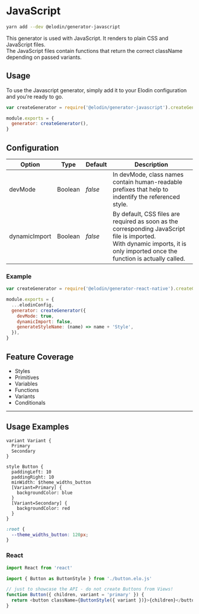 

# JavaScript

```bash
yarn add --dev @elodin/generator-javascript
```

This generator is used with JavaScript. It renders to plain CSS and JavaScript files.<br />
The JavaScript files contain functions that return the correct className depending on passed variants.

## Usage

To use the Javascript generator, simply add it to your Elodin configuration and you're ready to go.

```javascript name=elodin.config.js
var createGenerator = require('@elodin/generator-javascript').createGenerator

module.exports = {
  generator: createGenerator(),
}
```

## Configuration

| Option        | Type    | Default | Description                                                                                                                                                                       |
| ------------- | ------- | ------- | --------------------------------------------------------------------------------------------------------------------------------------------------------------------------------- |
| devMode       | Boolean | _false_ | In devMode, class names contain human-readable prefixes that help to indentify the referenced style.                                                                              |
| dynamicImport | Boolean | _false_ | By default, CSS files are required as soon as the corresponding JavaScript file is imported.<br />With dynamic imports, it is only imported once the function is actually called. |

### Example

```javascript name=elodin.config.js
var createGenerator = require('@elodin/generator-react-native').createGenerator

module.exports = {
  ...elodinConfig,
  generator: createGenerator({
    devMode: true,
    dynamicImport: false,
    generateStyleName: (name) => name + 'Style',
  }),
}
```

## Feature Coverage

- Styles
- Primitives
- Variables
- Functions
- Variants
- Conditionals

---

## Usage Examples

```elo name=button.elo
variant Variant {
  Primary
  Secondary
}

style Button {
  paddingLeft: 10
  paddingRight: 10
  minWidth: $theme_widths_button
  [Variant=Primary] {
    backgroundColor: blue
  }
  [Variant=Secondary] {
    backgroundColor: red
  }
}
```

```css name=root.css
:root {
  --theme_widths_button: 120px;
}
```

### React

```javascript name=Button.js info=Usage
import React from 'react'

import { Button as ButtonStyle } from './button.elo.js'

// just to showcase the API - do not create Buttons from Views!
function Button({ children, variant = 'primary' }) {
  return <button className={ButtonStyle({ variant })}>{children}</button>
}
```
